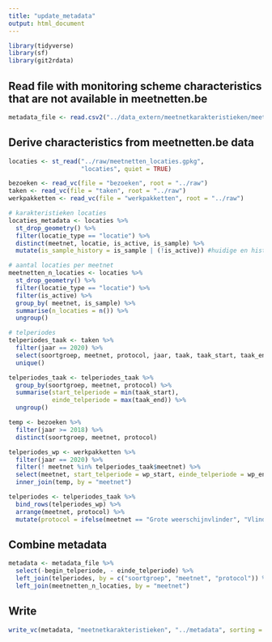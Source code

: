 ```yaml
---
title: "update_metadata"
output: html_document
---
```


```r
library(tidyverse)
library(sf)
library(git2rdata)
```

## Read file with monitoring scheme characteristics that are not available in meetnetten.be

```r
metadata_file <- read.csv2("../data_extern/meetnetkarakteristieken/meetnetkarakt.csv", stringsAsFactors  = FALSE)

```

## Derive characteristics from meetnetten.be data

```r

locaties <- st_read("../raw/meetnetten_locaties.gpkg",
                    "locaties", quiet = TRUE)

bezoeken <- read_vc(file = "bezoeken", root = "../raw")
taken <- read_vc(file = "taken", root = "../raw")
werkpakketten <- read_vc(file = "werkpakketten", root = "../raw")

# karakteristieken locaties
locaties_metadata <- locaties %>%
  st_drop_geometry() %>%
  filter(locatie_type == "locatie") %>%
  distinct(meetnet, locatie, is_active, is_sample) %>%
  mutate(is_sample_history = is_sample | (!is_active)) #huidige en historische meetnetlocaties

# aantal locaties per meetnet
meetnetten_n_locaties <- locaties %>%
  st_drop_geometry() %>%
  filter(locatie_type == "locatie") %>%
  filter(is_active) %>%
  group_by( meetnet, is_sample) %>%
  summarise(n_locaties = n()) %>%
  ungroup()

# telperiodes
telperiodes_taak <- taken %>%
  filter(jaar == 2020) %>%
  select(soortgroep, meetnet, protocol, jaar, taak, taak_start, taak_end) %>%
  unique()

telperiodes_taak <- telperiodes_taak %>%
  group_by(soortgroep, meetnet, protocol) %>%
  summarise(start_telperiode = min(taak_start),
            einde_telperiode = max(taak_end)) %>%
  ungroup()

temp <- bezoeken %>%
  filter(jaar >= 2018) %>%
  distinct(soortgroep, meetnet, protocol)

telperiodes_wp <- werkpakketten %>%
  filter(jaar == 2020) %>%
  filter(! meetnet %in% telperiodes_taak$meetnet) %>%
  select(meetnet, start_telperiode = wp_start, einde_telperiode = wp_end) %>%
  inner_join(temp, by = "meetnet")

telperiodes <- telperiodes_taak %>%
  bind_rows(telperiodes_wp) %>%
  arrange(meetnet, protocol) %>%
  mutate(protocol = ifelse(meetnet == "Grote weerschijnvlinder", "Vlinders - Gebiedstelling", protocol))

```

## Combine metadata

```r
metadata <- metadata_file %>%
  select(-begin_telperiode, - einde_telperiode) %>%
  left_join(telperiodes, by = c("soortgroep", "meetnet", "protocol")) %>%
  left_join(meetnetten_n_locaties, by = "meetnet")
```

## Write 

```r
write_vc(metadata, "meetnetkarakteristieken", "../metadata", sorting = c("soortgroep", "meetnet", "protocol", "is_sample"), strict = FALSE)
```

